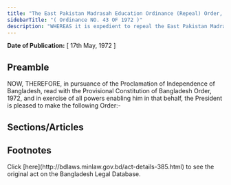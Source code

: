 ```yaml
---
title: "The East Pakistan Madrasah Education Ordinance (Repeal) Order, 1972 (President's Order)"
sidebarTitle: "( Ordinance NO. 43 OF 1972 )"
description: "WHEREAS it is expedient to repeal the East Pakistan Madrasah Education Ordinance, 1971;"
---
```


**Date of Publication:** [ 17th May, 1972 ]

## Preamble

NOW, THEREFORE, in pursuance of the Proclamation of Independence of Bangladesh, read with the Provisional Constitution of Bangladesh Order, 1972, and in exercise of all powers enabling him in that behalf, the President is pleased to make the following Order:-

## Sections/Articles

## Footnotes

<Note>
  Click [here](http://bdlaws.minlaw.gov.bd/act-details-385.html) to see the original act on the Bangladesh Legal Database.
</Note>
